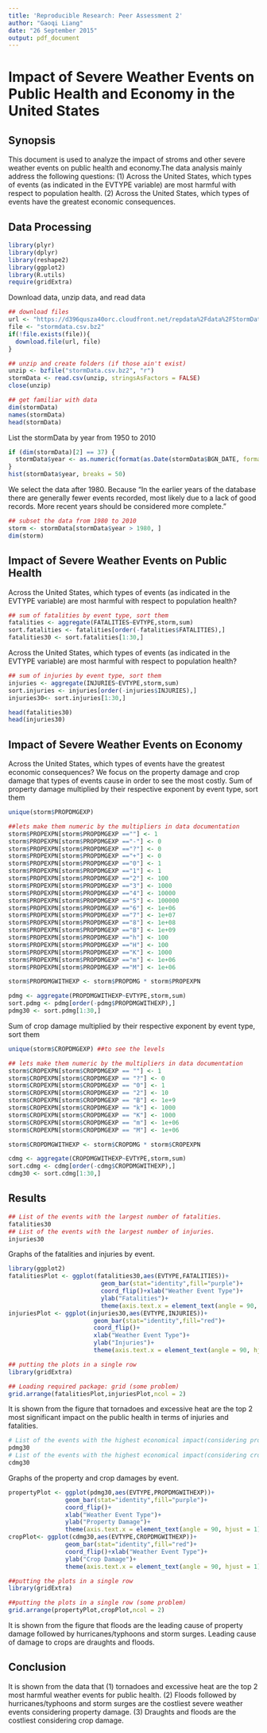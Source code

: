 ```yaml
---
title: 'Reproducible Research: Peer Assessment 2'
author: "Gaoqi Liang"
date: "26 September 2015"
output: pdf_document
---
```

# Impact of Severe Weather Events on Public Health and Economy in the United States
## Synopsis
This document is used to analyze the impact of stroms and other severe weather events on public health and economy.The data analysis mainly address the following questions: (1) Across the United States, which types of events (as indicated in the EVTYPE variable) are most harmful with respect to population health. (2) Across the United States, which types of events have the greatest economic consequences.

## Data Processing
```r
library(plyr)
library(dplyr)
library(reshape2)
library(ggplot2)
library(R.utils)
require(gridExtra)

```

Download data, unzip data, and read data
```r
## download files
url <- "https://d396qusza40orc.cloudfront.net/repdata%2Fdata%2FStormData.csv.bz2"
file <- "stormdata.csv.bz2"
if(!file.exists(file)){
  download.file(url, file)
}

## unzip and create folders (if those ain't exist)
unzip <- bzfile("stormData.csv.bz2", "r")
stormData <- read.csv(unzip, stringsAsFactors = FALSE)
close(unzip)

## get familiar with data
dim(stormData)
names(stormData)
head(stormData)

```

List the stormData by year from 1950 to 2010
```r
if (dim(stormData)[2] == 37) {
  stormData$year <- as.numeric(format(as.Date(stormData$BGN_DATE, format = "%m/%d/%Y %H:%M:%S"), "%Y"))
}
hist(stormData$year, breaks = 50)
```

We select the data after 1980. Because "In the earlier years of the database there are generally fewer events recorded, most likely due to a lack of good records. More recent years should be considered more complete." 
```r
## subset the data from 1980 to 2010
storm <- stormData[stormData$year > 1980, ]
dim(storm)
```


## Impact of Severe Weather Events on Public Health
Across the United States, which types of events (as indicated in the EVTYPE variable) are most harmful with respect to population health?
```r
## sum of fatalities by event type, sort them 
fatalities <- aggregate(FATALITIES~EVTYPE,storm,sum)
sort.fatalities <- fatalities[order(-fatalities$FATALITIES),]
fatalities30 <- sort.fatalities[1:30,]
```

Across the United States, which types of events (as indicated in the EVTYPE variable) are most harmful with respect to population health?
```r
## sum of injuries by event type, sort them 
injuries <- aggregate(INJURIES~EVTYPE,storm,sum)
sort.injuries <- injuries[order(-injuries$INJURIES),]
injuries30<- sort.injuries[1:30,]

head(fatalities30)
head(injuries30)

```

## Impact of Severe Weather Events on Economy
Across the United States, which types of events have the greatest economic consequences?
We focus on the property damage and crop damage that types of events cause in order to see the most costly.
Sum of property damage multiplied by their respective exponent by event type, sort them
```r
unique(storm$PROPDMGEXP)

##lets make them numeric by the multipliers in data documentation
storm$PROPEXPN[storm$PROPDMGEXP ==""] <- 1
storm$PROPEXPN[storm$PROPDMGEXP =="-"] <- 0
storm$PROPEXPN[storm$PROPDMGEXP =="?"] <- 0
storm$PROPEXPN[storm$PROPDMGEXP =="+"] <- 0
storm$PROPEXPN[storm$PROPDMGEXP =="0"] <- 1
storm$PROPEXPN[storm$PROPDMGEXP =="1"] <- 1
storm$PROPEXPN[storm$PROPDMGEXP =="2"] <- 100
storm$PROPEXPN[storm$PROPDMGEXP =="3"] <- 1000
storm$PROPEXPN[storm$PROPDMGEXP =="4"] <- 10000
storm$PROPEXPN[storm$PROPDMGEXP =="5"] <- 100000
storm$PROPEXPN[storm$PROPDMGEXP =="6"] <- 1e+06
storm$PROPEXPN[storm$PROPDMGEXP =="7"] <- 1e+07
storm$PROPEXPN[storm$PROPDMGEXP =="8"] <- 1e+08
storm$PROPEXPN[storm$PROPDMGEXP =="B"] <- 1e+09
storm$PROPEXPN[storm$PROPDMGEXP =="h"] <- 100
storm$PROPEXPN[storm$PROPDMGEXP =="H"] <- 100
storm$PROPEXPN[storm$PROPDMGEXP =="K"] <- 1000
storm$PROPEXPN[storm$PROPDMGEXP =="m"] <- 1e+06
storm$PROPEXPN[storm$PROPDMGEXP =="M"] <- 1e+06

storm$PROPDMGWITHEXP <- storm$PROPDMG * storm$PROPEXPN

pdmg <- aggregate(PROPDMGWITHEXP~EVTYPE,storm,sum)
sort.pdmg <- pdmg[order(-pdmg$PROPDMGWITHEXP),]
pdmg30 <- sort.pdmg[1:30,]

```


Sum of crop damage multiplied by their respective exponent by event type, sort them 
```r
unique(storm$CROPDMGEXP) ##to see the levels

## lets make them numeric by the multipliers in data documentation
storm$CROPEXPN[storm$CROPDMGEXP == ""] <- 1
storm$CROPEXPN[storm$CROPDMGEXP == "?"] <- 0
storm$CROPEXPN[storm$CROPDMGEXP == "0"] <- 1
storm$CROPEXPN[storm$CROPDMGEXP == "2"] <- 10
storm$CROPEXPN[storm$CROPDMGEXP == "B"] <- 1e+9
storm$CROPEXPN[storm$CROPDMGEXP == "k"] <- 1000
storm$CROPEXPN[storm$CROPDMGEXP == "K"] <- 1000
storm$CROPEXPN[storm$CROPDMGEXP == "m"] <- 1e+06
storm$CROPEXPN[storm$CROPDMGEXP == "M"] <- 1e+06

storm$CROPDMGWITHEXP <- storm$CROPDMG * storm$CROPEXPN

cdmg <- aggregate(CROPDMGWITHEXP~EVTYPE,storm,sum)
sort.cdmg <- cdmg[order(-cdmg$CROPDMGWITHEXP),]
cdmg30 <- sort.cdmg[1:30,]

```

## Results
```r
## List of the events with the largest number of fatalities.
fatalities30
## List of the events with the largest number of injuries.
injuries30

```

Graphs of the fatalities and injuries by event.
```r
library(ggplot2)
fatalitiesPlot <- ggplot(fatalities30,aes(EVTYPE,FATALITIES))+
                          geom_bar(stat="identity",fill="purple")+
                          coord_flip()+xlab("Weather Event Type")+
                          ylab("Fatalities")+
                          theme(axis.text.x = element_text(angle = 90, hjust = 1))
injuriesPlot <- ggplot(injuries30,aes(EVTYPE,INJURIES))+
                        geom_bar(stat="identity",fill="red")+
                        coord_flip()+
                        xlab("Weather Event Type")+
                        ylab("Injuries")+
                        theme(axis.text.x = element_text(angle = 90, hjust = 1))

## putting the plots in a single row 
library(gridExtra)

## Loading required package: grid (some problem)
grid.arrange(fatalitiesPlot,injuriesPlot,ncol = 2)
```

It is shown from the figure that tornadoes and excessive heat are the top 2 most significant impact on the public health in terms of injuries and fatalities. 


```r
# List of the events with the highest economical impact(considering properties).
pdmg30
# List of the events with the highest economical impact(considering crops).
cdmg30

```

Graphs of the property and crop damages by event.
```r
propertyPlot <- ggplot(pdmg30,aes(EVTYPE,PROPDMGWITHEXP))+
                geom_bar(stat="identity",fill="purple")+
                coord_flip()+
                xlab("Weather Event Type")+
                ylab("Property Damage")+
                theme(axis.text.x = element_text(angle = 90, hjust = 1))
cropPlot<- ggplot(cdmg30,aes(EVTYPE,CROPDMGWITHEXP))+
                geom_bar(stat="identity",fill="red")+
                coord_flip()+xlab("Weather Event Type")+
                ylab("Crop Damage")+
                theme(axis.text.x = element_text(angle = 90, hjust = 1))

##putting the plots in a single row 
library(gridExtra)

##putting the plots in a single row (some problem)
grid.arrange(propertyPlot,cropPlot,ncol = 2)

```
It is shown from the figure that floods are the leading cause of property damage followed by hurricanes/typhoons and storm surges. Leading cause of damage to crops are draughts and floods.

## Conclusion
It is shown from the data that (1) tornadoes and excessive heat are the top 2 most harmful weather events for public health. (2) Floods followed by hurricanes/typhoons and storm surges are the costliest severe weather events considering property damage. (3) Draughts and floods are the costliest considering crop damage.



